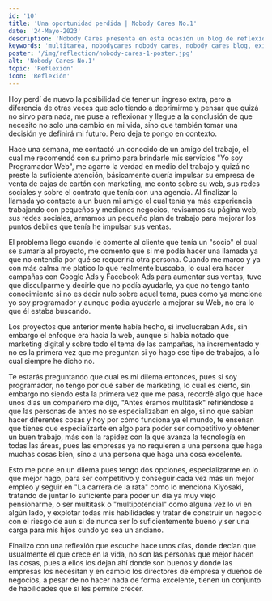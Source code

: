 ```yaml
---
id: '10'
title: 'Una oportunidad perdida | Nobody Cares No.1'
date: '24-Mayo-2023'
description: 'Nobody Cares presenta en esta ocasión un blog de reflexión donde nuestro autor nos comparte una experiencia que lo obligara a decidir entre especializarse en su rama laboral o ser multitarea para alcanzar el éxito profesional.'
keywords: 'multitarea, nobodycares nobody cares, nobody cares blog, exito profecional, blog personal, blog de reflexion, opinion personal, articulo de reflexion, articulos, editorial, news, unaopinionmas, una opinion mas, unaopinionmas.vercel.app, nobodycares.com'
poster: '/img/reflection/nobody-cares-1-poster.jpg'
alt: 'Nobody Cares No.1'
topic: 'Reflexión'
icon: 'Reflexión'
---
```


Hoy perdí de nuevo la posibilidad de tener un ingreso extra, pero a diferencia de otras veces que solo tiendo a deprimirme y pensar que quizá no sirvo para nada, me puse a reflexionar y llegue a la conclusión de que necesito no solo una cambio en mi vida, sino que también tomar una decisión ye definirá mi futuro. Pero deja te pongo en contexto. 

Hace una semana, me contactó un conocido de un amigo del trabajo, el cual me recomendó con su primo para brindarle mis servicios "Yo soy Programador Web", me agarro la verdad en medio del trabajo y quizá no preste la suficiente atención, básicamente quería impulsar su empresa de venta de cajas de cartón con marketing,  me conto sobre su web, sus redes sociales y sobre el contrato que tenía con una agencia. Al finalizar la llamada yo contacte a un buen mi amigo el cual tenía ya más experiencia trabajando con pequeños y medianos negocios, revisamos su página web, sus redes sociales, armamos un pequeño plan de trabajo para mejorar los puntos débiles que tenía he impulsar sus ventas. 

El problema llego cuando le comente al cliente que tenía un "socio" el cual se sumaría al proyecto, me comento que si me podía hacer una llamada ya que no entendía por qué se requeriría otra persona. Cuando me marco y ya con más calma me platico lo que realmente buscaba, lo cual era hacer campañas con Google Ads y Facebook Ads para aumentar sus ventas, tuve que disculparme y decirle que no podía ayudarle, ya que no tengo tanto conocimiento si no es decir nulo sobre aquel tema, pues como ya mencione yo soy programador y aunque podía ayudarle a mejorar su Web, no era lo que él estaba buscando. 

Los proyectos que anterior mente había hecho, si involucraban Ads, sin embargo el enfoque era hacia la web, aunque si había notado que marketing digital y sobre todo el tema de las campañas, ha incrementado y no es la primera vez que me preguntan si yo hago ese tipo de trabajos, a lo cual siempre he dicho no. 

Te estarás preguntando que cual es mi dilema entonces, pues si soy programador, no tengo por qué saber de marketing, lo cual es cierto, sin embargo no siendo esta la primera vez que me pasa, recordé algo que hace unos días un compañero me dijo, "Antes éramos multitask" refiriéndose a que las personas de antes no se especializaban en algo, si no que sabían hacer diferentes cosas y hoy por cómo funciona ya el mundo, te enseñan que tienes que especializarte en algo para poder ser competitivo y obtener un buen trabajo, más con la rapidez con la que avanza la tecnología en todas las áreas, pues las empresas ya no requieren a una persona que haga muchas cosas bien, sino a una persona que haga una cosa excelente. 

Esto me pone en un dilema pues tengo dos opciones, especializarme en lo que mejor hago, para ser competitivo y conseguir cada vez más un mejor empleo y seguir en "La carrera de la rata" como lo menciona Kiyosaki, tratando de juntar lo suficiente para poder un día ya muy viejo pensionarme, o ser multitask o "multipotencial" como alguna vez lo vi en algún lado, y explotar todas mis habilidades y tratar de construir un negocio con el riesgo de aun si de nunca ser lo suficientemente bueno y ser una carga para mis hijos cundo yo sea un anciano. 

Finalizo con una reflexión que escuche hace unos días, donde decían que usualmente el que crece en la vida, no son las personas que mejor hacen las cosas, pues a ellos los dejan ahí donde son buenos y donde las empresas los necesitan y en cambio los directores de empresa y dueños de negocios, a pesar de no hacer nada de forma excelente, tienen un conjunto de habilidades que si les permite crecer. 